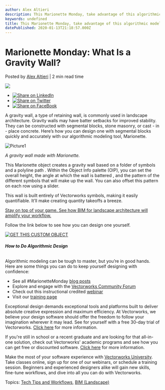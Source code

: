 ```yaml
---
author: Alex Altieri
description: This Marionette Monday, take advantage of this algorithmic modeling script to quickly and accurately design a gravity retaining wall.
keywords: undefined
title: This Marionette Monday, take advantage of this algorithmic modeling script to quickly and accurately design a gravity retaining wall. 
datePublished: 2020-01-13T21:18:57.000Z
---
```

  

# Marionette Monday: What Is a Gravity Wall?

 Posted by [Alex Altieri](https://blog.vectorworks.net/author/alex-altieri) | 2 min read time 

![](https://blog.vectorworks.net/hubfs/Blog%20Images/200113_Marionette%20Monday/Picture1.png) 

* [![Share on LinkedIn](https://2659751.fs1.hubspotusercontent-na1.net/hubfs/2659751/michaelDemo/share-LI.png)](http://www.linkedin.com/shareArticle?mini=true&url=https%3A%2F%2Fblog.vectorworks.net%2Fmarionette-monday-what-is-a-gravity-wall)
* [![Share on Twitter](https://2659751.fs1.hubspotusercontent-na1.net/hubfs/2659751/michaelDemo/share-TW.png)](https://www.twitter.com/share?text=Marionette%20Monday:%20What%20Is%20a%20Gravity%20Wall?&url=https%3A%2F%2Fblog.vectorworks.net%2Fmarionette-monday-what-is-a-gravity-wall&via=PMGTweets)
* [![Share on FaceBook](https://2659751.fs1.hubspotusercontent-na1.net/hubfs/2659751/michaelDemo/share-FB.png)](https://www.facebook.com/sharer/sharer.php?u=https%3A%2F%2Fblog.vectorworks.net%2Fmarionette-monday-what-is-a-gravity-wall)

A gravity wall, a type of retaining wall, is commonly used in landscape architecture. Gravity walls may have batter setbacks for improved stability. They can be constructed with segmental blocks, stone masonry, or cast \- in \- place concrete. Here’s how you can design one with segmental blocks quickly and accurately with our algorithmic modeling tool, Marionette. 

![Picture1](https://blog.vectorworks.net/hs-fs/hubfs/Blog%20Images/200113_Marionette%20Monday/Picture1.png?width=924&name=Picture1.png) 

_A gravity wall made with Marionette._ 

This Marionette object creates a gravity wall based on a folder of symbols and a polyline path . Within the Object Info palette (OIP), you can set the overall height, the angle at which the wall is battered , and the pattern of the different symbols that will make up the wall. You can also offset this pattern on each row using a slider. 

This wall is built entirely of Vectorworks symbols, making it easily quantifiable. It’ll make creating quantity takeoffs a breeze. 

[Stay on top of your game. See how BIM for landscape architecture will amplify your workflow.](https://www.vectorworks.net/en-US/start/bim-for-landscape?utm%5Fcampaign=blog&utm%5Fmedium=planetvectorworks&utm%5Fsource=callout&utm%5Fcontent=marionettemonday011320) 

Follow the link below to see how you can design one yourself. 

[![GET THIS CUSTOM OBJECT](https://no-cache.hubspot.com/cta/default/3018241/cb924d2d-9777-4d62-9f67-68760b326dec.png)](https://cta-redirect.hubspot.com/cta/redirect/3018241/cb924d2d-9777-4d62-9f67-68760b326dec) 

###### **How to Do Algorithmic Design**

Algorithmic modeling can be tough to master, but you’re in good hands. Here are some things you can do to keep yourself designing with confidence: 

* See all #MarionetteMonday [blog posts](/topic/marionette-monday?utm%5Fcampaign=blog&utm%5Fmedium=planetvectorworks&utm%5Fsource=intext&utm%5Fcontent=marionettemonday011320)
* Explore and engage with the [Vectorworks Community Forum](https://forum.vectorworks.net/index.php?/files/?utm%5Fcampaign=blog&utm%5Fmedium=planetvectorworks&utm%5Fsource=intext&utm%5Fcontent=marionettemonday011320)
* Check out this instructional credited [webinar](https://university.vectorworks.net/mod/scorm/player.php?a=65&currentorg=articulate%5Frise&scoid=130)
* Visit our [training page](https://www.vectorworks.net/training/marionette?utm%5Fcampaign=blog&utm%5Fmedium=planetvectorworks&utm%5Fsource=intext&utm%5Fcontent=marionettemonday011320)

Exceptional design demands exceptional tools and platforms built to deliver absolute creative expression and maximum efficiency. At Vectorworks, we believe your design software should offer the freedom to follow your imagination wherever it may lead. See for yourself with a free 30-day trial of Vectorworks. [Click here](https://www.vectorworks.net/trial/form) for more information.

If you're still in school or a recent graduate and are looking for that all-in-one solution, check out Vectorworks' academic programs and see how you can get free or discounted software. [Click here](https://www.vectorworks.net/en-US/education) for more information.

Make the most of your software experience with [Vectorworks University](https://university.vectorworks.net/). Take classes online, sign up for one of our webinars, or schedule a training session. Beginners and experienced designers alike will gain new skills, fine-tune workflows, and dive into all you can do with Vectorworks. 

 Topics: [Tech Tips and Workflows](https://blog.vectorworks.net/topic/tech-tips-and-workflows), [BIM (Landscape)](https://blog.vectorworks.net/topic/bim-landscape) 

  
